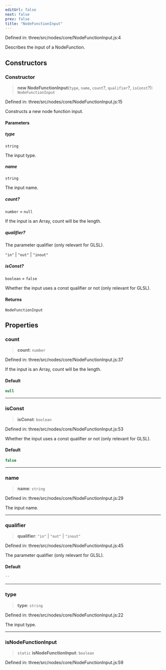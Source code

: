 ```yaml
---
editUrl: false
next: false
prev: false
title: "NodeFunctionInput"
---
```


Defined in: three/src/nodes/core/NodeFunctionInput.js:4

Describes the input of a NodeFunction.

## Constructors

### Constructor

> **new NodeFunctionInput**(`type`, `name`, `count`?, `qualifier`?, `isConst`?): `NodeFunctionInput`

Defined in: three/src/nodes/core/NodeFunctionInput.js:15

Constructs a new node function input.

#### Parameters

##### type

`string`

The input type.

##### name

`string`

The input name.

##### count?

`number` = `null`

If the input is an Array, count will be the length.

##### qualifier?

The parameter qualifier (only relevant for GLSL).

`"in"` | `"out"` | `"inout"`

##### isConst?

`boolean` = `false`

Whether the input uses a const qualifier or not (only relevant for GLSL).

#### Returns

`NodeFunctionInput`

## Properties

### count

> **count**: `number`

Defined in: three/src/nodes/core/NodeFunctionInput.js:37

If the input is an Array, count will be the length.

#### Default

```ts
null
```

***

### isConst

> **isConst**: `boolean`

Defined in: three/src/nodes/core/NodeFunctionInput.js:53

Whether the input uses a const qualifier or not (only relevant for GLSL).

#### Default

```ts
false
```

***

### name

> **name**: `string`

Defined in: three/src/nodes/core/NodeFunctionInput.js:29

The input name.

***

### qualifier

> **qualifier**: `"in"` \| `"out"` \| `"inout"`

Defined in: three/src/nodes/core/NodeFunctionInput.js:45

The parameter qualifier (only relevant for GLSL).

#### Default

```ts
''
```

***

### type

> **type**: `string`

Defined in: three/src/nodes/core/NodeFunctionInput.js:22

The input type.

***

### isNodeFunctionInput

> `static` **isNodeFunctionInput**: `boolean`

Defined in: three/src/nodes/core/NodeFunctionInput.js:59

